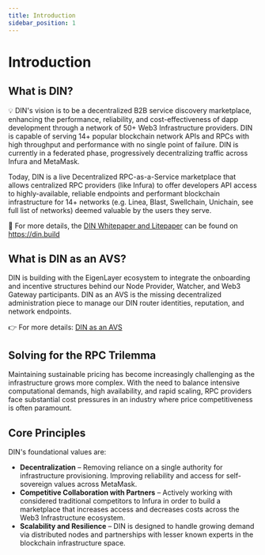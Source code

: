 ```yaml
---
title: Introduction
sidebar_position: 1
---
```


# Introduction

## What is DIN?

💡 DIN's vision is to be a decentralized B2B service discovery marketplace, enhancing the performance, reliability, and cost-effectiveness of dapp development through a network of 50+ Web3 Infrastructure providers. DIN is capable of serving 14+ popular blockchain network APIs and RPCs with high throughput and performance with no single point of failure. DIN is currently in a federated phase, progressively decentralizing traffic across Infura and MetaMask.

Today, DIN is a live Decentralized RPC-as-a-Service marketplace that allows centralized RPC providers (like Infura) to offer developers API access to highly-available, reliable endpoints and performant blockchain infrastructure for 14+ networks (e.g. Linea, Blast, Swellchain, Unichain, see full list of networks) deemed valuable by the users they serve.

📎 For more details, the [DIN Whitepaper and Litepaper](https://din.build) can be found on https://din.build

## What is DIN as an AVS?

DIN is building with the EigenLayer ecosystem to integrate the onboarding and incentive structures behind our Node Provider, Watcher, and Web3 Gateway participants. DIN as an AVS is the missing decentralized administration piece to manage our DIN router identities, reputation, and network endpoints.

👉 For more details: [DIN as an AVS](/avs/concepts)

## Solving for the RPC Trilemma

Maintaining sustainable pricing has become increasingly challenging as the infrastructure grows more complex. With the need to balance intensive computational demands, high availability, and rapid scaling, RPC providers face substantial cost pressures in an industry where price competitiveness is often paramount.

## Core Principles

DIN's foundational values are:

- **Decentralization** – Removing reliance on a single authority for infrastructure provisioning. Improving reliability and access for self-sovereign values across MetaMask.
- **Competitive Collaboration with Partners** – Actively working with considered traditional competitors to Infura in order to build a marketplace that increases access and decreases costs across the Web3 Infrastructure ecosystem.
- **Scalability and Resilience** – DIN is designed to handle growing demand via distributed nodes and partnerships with lesser known experts in the blockchain infrastructure space.


